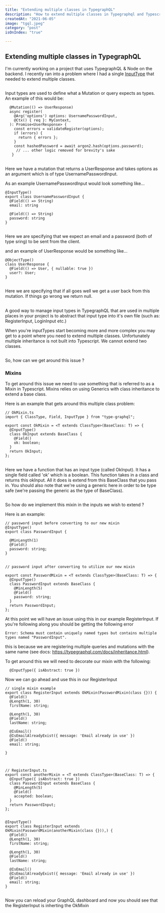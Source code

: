```yaml
---
title: "Extending multiple classes in TypegraphQL"
description: "How to extend multiple classes in Typegraphql and Typescript"
createdAt: "2021-06-05"
image: "tgql.jpeg"
category: "post"
isOnIndex: "true"

---
```


## Extending multiple classes in TypegraphQL


I'm currently working on a project that uses TypegraphQL & Node on the backend. I recently ran into a problem where I had a single <a href="https://typegraphql.com/docs/resolvers.html#input-types" target="_blank">InputType</a> that needed to extend multiple classes. 

##

Input types are used to define what a Mutation or query expects as types. An example of this would be:

```
  @Mutation(() => UserResponse)
  async register(
    @Arg('options') options: UsernamePasswordInput,
    @Ctx() { req }: MyContext,
  ): Promise<UserResponse> {
    const errors = validateRegister(options);
    if (errors) {
      return { errors };
    }
    const hashedPassword = await argon2.hash(options.password);
     // ... other logic removed for brevity's sake
   }
```

##

Here we have a mutation that returns a UserResponse and takes options as an argument which is of type UsernamePasswordInput. 

As an example UsernamePasswordInput would look something like... 


```
@InputType()
export class UsernamePasswordInput {
  @Field(() => String)
  email: string 

  @Field(() => String)
  password: string 
}
```

##


Here we are specifying that we expect an email and a password (both of type sring) to be sent from the client. 

and an example of UserResponse would be something like... 


```
@ObjectType()
class UserResponse {
  @Field(() => User, { nullable: true })
  user?: User;
}
```

## 

Here we are specifying that if all goes well we get a user back from this mutation. If things go wrong we return null. 

## 

A good way to manage input types in TypegraphQL that are used in multiple places in your project is to abstract that input type into it's own file (such as: RegisterInput, LoginInput etc.)



When you're inputTypes start becoming more and more complex you may get to a point where you need to extend multiple classes. Unfortunately multiple inheritance is not built into Typescript. We cannot extend two classes.


## 

So, how can we get around this issue ? 



### Mixins 

To get around this issue we need to use something that is referred to as a Mixin in Typescript. Mixins relies on using Generics with class inheritance to extend a base class.

Here is an example that gets around this multiple class problem: 

```
// OkMixin.ts 
import { ClassType, Field, InputType } from "type-graphql";

export const OkMixin = <T extends ClassType>(BaseClass: T) => {
  @InputType()
  class OkInput extends BaseClass {
    @Field()
    ok: boolean;
  }
  return OkInput;
};
```

## 

Here we have a function that has an input type (called OkInput). It has a single field called 'ok' which is a boolean. This function takes in a class and returns this okInput. All it does is extend from this BaseClass that you pass in. You should also note that we're using a generic here in order to be type safe (we're passing the generic as the type of BaseClass).

## 

So how do we implement this mixin in the inputs we wish to extend ? 

Here is an example: 


```
// password input before converting to our new mixin 
@InputType()
export class PasswordInput {

  @MinLength(1)
  @Field()
  password: string;
}
```

## 

```
// password input after converting to utilize our new mixin

export const PasswordMixin = <T extends ClassType>(BaseClass: T) => {
  @InputType()
  class PasswordInput extends BaseClass {
    @MinLength(5)
    @Field()
    password: string;
  }
  return PasswordInput;
};
```

At this point we will have an issue using this in our example RegisterInput. If you're following along you should be getting the following error 


```
Error: Schema must contain uniquely named types but contains multiple types named "PasswordInput".
```

this is because we are registering multiple queries and mutations with the same name (see docs: https://typegraphql.com/docs/inheritance.html). 

To get around this we will need to decorate our mixin with the following: 

```
  @InputType({ isAbstract: true })
```

Now we can go ahead and use this in our RegisterInput

```
// single mixin example 
export class RegisterInput extends OkMixin(PasswordMixin(class {})) {
  @Field()
  @Length(1, 30)
  firstName: string;

  @Length(1, 30)
  @Field()
  lastName: string;

  @IsEmail()
  @IsEmailAlreadyExist({ message: 'Email already in use' })
  @Field()
  email: string;

} 
```

## 

```

// RegisterInput.ts 
export const anotherMixin = <T extends ClassType>(BaseClass: T) => {
  @InputType({ isAbstract: true })
  class PasswordInput extends BaseClass {
    @MinLength(5)
    @Field()
    accepted: boolean;
  }
  return PasswordInput;
};


@InputType()
export class RegisterInput extends OkMixin(PasswordMixin(anotherMixin(class {})),) {
  @Field()
  @Length(1, 30)
  firstName: string;

  @Length(1, 30)
  @Field()
  lastName: string;

  @IsEmail()
  @IsEmailAlreadyExist({ message: 'Email already in use' })
  @Field()
  email: string;
} 
```

## 

Now you can reload your GraphQL dashboard and now you should see that the RegisterInput is inherting the OkMixin